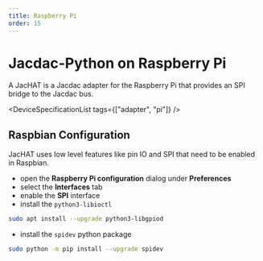 ```yaml
---
title: Raspberry Pi
order: 15
---
```


# Jacdac-Python on Raspberry Pi

A JacHAT is a Jacdac adapter for the Raspberry Pi that provides an SPI bridge to the Jacdac bus.

<DeviceSpecificationList tags={["adapter", "pi"]} />

## Raspbian Configuration

JacHAT uses low level features like pin IO and SPI that need to be enabled in Raspbian.

-   open the **Raspberry Pi configuration** dialog under **Preferences**
-   select the **Interfaces** tab
-   enable the **SPI** interface
-   install the `python3-libioctl`

```bash copy
sudo apt install --upgrade python3-libgpiod
```

-   install the `spidev` python package

```bash copy
sudo python -m pip install --upgrade spidev
```
